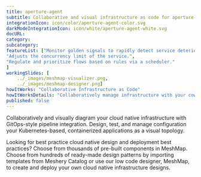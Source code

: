 ```yaml
---
title: aperture-agent  
subtitle: Collaborative and visual infrastructure as code for aperture-agent
integrationIcon: icon/color/aperture-agent-color.svg
darkModeIntegrationIcon: icon/white/aperture-agent-white.svg
docURL: 
category: 
subcategory: 
featureList: ["Monitor golden signals to rapidly detect service deterioration and load build-up.",
"Adjusts the concurrency limit of the service.",
"Regulate and prioritize flows based on rules via a scheduler."
]
workingSlides: [
    ../_images/meshmap-visualizer.png,
    ../_images/meshmap-designer.png]
howItWorks: "Collaborative Infrastructure as Code"
howItWorksDetails: "Collaboratively manage infrastructure with your coworkers synchronously sharing the same designs."
published: false
---
```

<p>
    
</p>
<p>
    Collaboratively and visually diagram your cloud native infrastructure with GitOps-style pipeline integration. Design, test, and manage configuration your Kubernetes-based, containerized applications as a visual topology.
</p>
<p>
    Looking for best practice cloud native design and deployment best practices? Choose from thousands of pre-built components in MeshMap. Choose from hundreds of ready-made design patterns by importing templates from Meshery Catalog or use our low code designer, MeshMap, to create and deploy your own cloud native infrastructure designs.
</p>